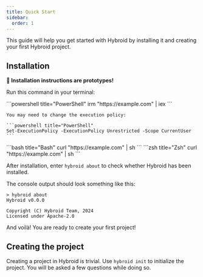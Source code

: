 ```yaml
---
title: Quick Start
sidebar:
  order: 1
---
```



This guide will help you get started with Hybroid by installing it and creating your first Hybroid project.

## Installation

**🚧 Installation instructions are prototypes!**

Run this command in your terminal:

<Tabs syncKey="os">
  <TabItem label="Windows" icon="seti:windows">
    ```powershell title="PowerShell"
    irm "https://example.com" | iex
    ```

    You may need to change the execution policy:

    ```powershell title="PowerShell"
    Set-ExecutionPolicy -ExecutionPolicy Unrestricted -Scope CurrentUser
    ```

  </TabItem>
  <TabItem label="Linux" icon="linux">
    ```bash title="Bash"
    curl "https://example.com" | sh
    ```
  </TabItem>
  <TabItem label="macOS" icon="apple">
    ```zsh title="Zsh"
    curl "https://example.com" | sh
    ```
  </TabItem>
</Tabs>

After installation, enter `hybroid about` to check whether Hybroid has been installed.

The console output should look something like this:

```
> hybroid about
Hybroid v0.0.0

Copyright (C) Hybroid Team, 2024
Licensed under Apache-2.0
```

And voilà! You are ready to create your first project!

## Creating the project

Creating a project in Hybroid is trivial. Use `hybroid init` to initialize the project. You will be asked a few questions while doing so.